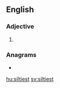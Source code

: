 ==English==

===Adjective===
{{head|en|adjective superlative form}}

# {{en-superlative of|silty}}

===Anagrams===
* {{l|en|elitists}}

[[hu:siltiest]]
[[sv:siltiest]]